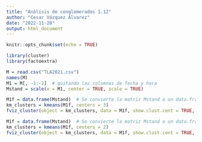 ```yaml
---
title: "Análisis de conglomerados 1.12"
author: "Cesar Vázquez Álvarez"
date: "2022-11-28"
output: html_document
---
```


```r
knitr::opts_chunk$set(echo = TRUE)
```

```r
library(cluster)
library(factoextra)
```

```r
M = read.csv("TLA2021.csv")
names(M)
M1 = M[, -1:-2]  # quitando las columnas de fecha y hora
Mstand = scale(x = M1, center = TRUE, scale = TRUE)
```

```r
M1f = data.frame(Mstand)  # Se convierte la matriz Mstand a un data.frame porque así lo requiere la función kmeans.
km_clusters = kmeans(M1f, centers = 3)
fviz_cluster(object = km_clusters, data = M1f, show.clust.cent = TRUE, ellipse.type = "convex", star.plot = FALSE, repel = TRUE)
```

```r
M1f = data.frame(Mstand)  # Se convierte la matriz Mstand a un data.frame porque así lo requiere la función kmeans.
km_clusters = kmeans(M1f, centers = 2)
fviz_cluster(object = km_clusters, data = M1f, show.clust.cent = TRUE, ellipse.type = "norm", star.plot = FALSE, repel = TRUE)
```

